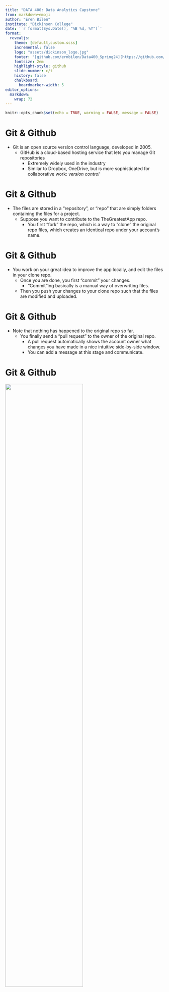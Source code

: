 ```yaml
---
title: "DATA 400: Data Analytics Capstone"
from: markdown+emoji
author: "Eren Bilen"
institute: "Dickinson College"
date: '`r format(Sys.Date(), "%B %d, %Y")`'
format:
  revealjs:
    theme: [default,custom.scss]
    incremental: false
    logo: "assets/dickinson_logo.jpg"
    footer: "[github.com/ernbilen/Data400_Spring24](https://github.com/ernbilen/Data200_Spring23)"
    fontsize: 2em
    highlight-style: github
    slide-number: c/t
    history: false
    chalkboard: 
      boardmarker-width: 5
editor_options: 
  markdown: 
    wrap: 72
---
```


```r
knitr::opts_chunk$set(echo = TRUE, warning = FALSE, message = FALSE)
```


# Git & Github

-   Git is an open source version control language, developed in 2005.
    -   GitHub is a cloud-based hosting service that lets you manage Git
        repositories
        -   Extremely widely used in the industry
        -   Similar to Dropbox, OneDrive, but is more sophisticated for
            collaborative work: *version control*

# Git & Github

-   The files are stored in a "repository", or "repo" that are simply
    folders containing the files for a project.
    -   Suppose you want to contribute to the TheGreatestApp repo.
        -   You first "fork" the repo, which is a way to "clone" the
            original repo files, which creates an identical repo under
            your account's name.

# Git & Github

-   You work on your great idea to improve the app locally, and edit the
    files in your clone repo.
    -   Once you are done, you first "commit" your changes.
        -   "Commit"ing basically is a manual way of overwriting files.
    -   Then you push your changes to your clone repo such that the
        files are modified and uploaded.

# Git & Github

-   Note that nothing has happened to the original repo so far.
    -   You finally send a "pull request" to the owner of the original
        repo.
        -   A pull request automatically shows the account owner what
            changes you have made in a nice intuitive side-by-side
            window.
        -   You can add a message at this stage and communicate.

# Git & Github

![](assets/img/image21.png){width="70%" height="70%"}

# Git & Github

-   After setting your own local repo via "fork"
    -   commit
    -   push
    -   pull request

# Git & Github

![](assets/img/image22.png)

# Git & Github

![](assets/img/image23.png)

# Git & Github

-   You can use browser, GitHub Desktop App, or command line to interact
    with your repo ![](assets/img/image23.png)

# Git & Github

-   Edits will be displayed on the interface, after which you can press
    "commit to master", i.e. to your local repository.
    ![](assets/img/image24.png)

# Git & Github

-   You are now ready to "push commits to the origin remote", this time
    to your "cloud" repository. ![](assets/img/image25.png)

# Git & Github

-   To send your changes to the owner of the original repo, click on
    "create pull request". ![](assets/img/image26.png)

# Git & Github

-   You can write a comment and explain your reasoning in updating the
    code on this screen. ![](assets/img/image27.png)

# Git & Github: command line

-   After setting your own local repo via "fork" or "clone"
    -   add files (only for command line) `>git add --all`
    -   commit `>git commit --m "descriptive message"`
        -   You can run `>git status` to check which files are changed
    -   push `>git push`
    -   pull request `>git pull`

For more git commands: <br>
<https://about.gitlab.com/images/press/git-cheat-sheet.pdf>

# Github Classroom

-   IMPORTANT!:warning: We will use Github Classroom to make things more
    efficient and easier. (free service)
    -   After setting your own local repo via "fork" or "clone"
            
# Github Classroom

-   IMPORTANT!:warning: We will use Github Classroom to make things more
    efficient and easier. (free service)
    -   <s>After setting your own local repo via "fork" or "clone"</s>
        -   You will receive an invitation email for each assignment.
        -   Accepting the invitation automatically forks my repo and
            creates your own local clone repo.
        -   You can work on your assignment in your local repo, do any
            edits.

        
# Github Classroom

-   Once you have your local repo, you can use the Github Desktop app,
    or any browser to upload your assignment via
    -   commit
    -   push
    -   <s>pull request:</s> Also automated. Once you push your files to your
        local repo, everything gets delivered automatically.

#
![](assets/img/image28.png)

#
![](assets/img/image29.jpeg)

